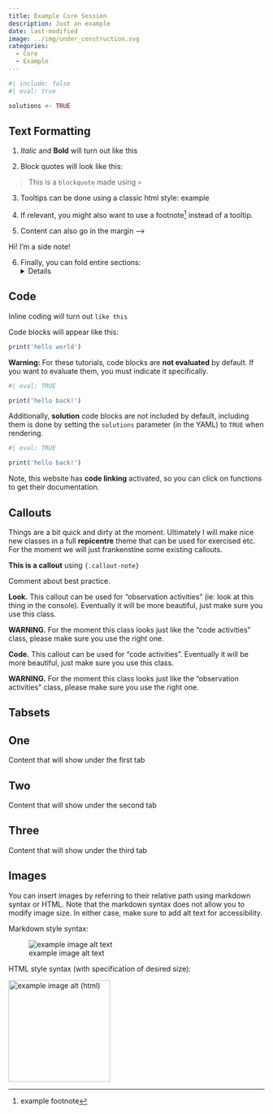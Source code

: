 ```yaml
---
title: Example Core Session
description: Just an example
date: last-modified
image: ../img/under_construction.svg
categories:
  - Core
  - Example
---
```


```r
#| include: false
#| eval: true

solutions <- TRUE
```

## Text Formatting

1. *Italic* and **Bold** will turn out like this

2. Block quotes will look like this:

> This is a `blockquote` made using `>` 

3. Tooltips can be done using a classic html style:
<span class='hoverinfo' data-toggle='tooltip' title='test'>example</span>

4. If relevant, you might also want to use a footnote^[example footnote] instead of a tooltip.

5. Content can also go in the margin -->

::: {.column-margin}

Hi! I'm a side note!

:::

6. Finally, you can fold entire sections:
<details>
  Surprise ! 
</details>


## Code
Inline coding will turn out `like this`

Code blocks will appear like this:
```r
print('hello world')
```

**Warning:** For these tutorials, code blocks are **not evaluated** by default. If you want to evaluate them, you must indicate it specifically.
```r
#| eval: TRUE

print('hello back!')
```

Additionally, **solution** code blocks are not included by default, including them is done by setting the `solutions` parameter (in the YAML) to `TRUE` when rendering.
```r
#| eval: TRUE

print('hello back!')
```

Note, this website has **code linking** activated, so you can click on functions to get their documentation.


## Callouts
Things are a bit quick and dirty at the moment. Ultimately I will make nice new classes in a full **repicentre** theme that can be used for exercised etc. For the moment we will just frankenstine some existing callouts.

::: {.callout-note}
**This is a callout** using `{.callout-note}`
:::

::: {.callout-caution}
Comment about best practice.
:::

::: {.callout .callout-look}
**Look.** This callout can be used for "observation activities" (ie: look at this thing in the console). Eventually it will be more beautiful, just make sure you use this class. 

**WARNING.** For the moment this class looks just like the "code activities" class, please make sure you use the right one.
:::

::: {.callout .callout-code}
**Code.** This callout can be used for "code activities". Eventually it will be more beautiful, just make sure you use this class. 

**WARNING.** For the moment this class looks just like the "observation activities" class, please make sure you use the right one.
:::




## Tabsets
::: {.panel-tabset .nav-pills}

## One
Content that will show under the first tab

## Two
Content that will show under the second tab

## Three
Content that will show under the third tab
:::


## Images
You can insert images by referring to their relative path using markdown syntax or HTML. Note that the markdown syntax does not allow you to modify image size. In either case, make sure to add alt text for accessibility.

Markdown style syntax:

![example image alt text](../img/under_construction.svg)

HTML style syntax (with specification of desired size):

<img src='../img/under_construction.svg' alt='example image alt (html)' width='200'/>


